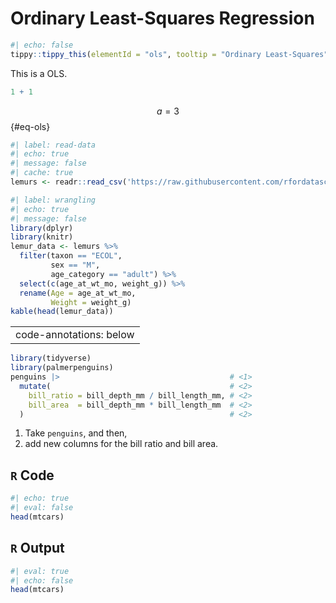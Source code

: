 # Ordinary Least-Squares Regression {#sec-ols}

```r
#| echo: false
tippy::tippy_this(elementId = "ols", tooltip = "Ordinary Least-Squares", animation = "scale")
```

This is a [OLS]{#ols}.

```r
1 + 1
```

$$
\begin{equation}
a = 3
\end{equation}
$$ {#eq-ols}

```r
#| label: read-data
#| echo: true
#| message: false
#| cache: true
lemurs <- readr::read_csv('https://raw.githubusercontent.com/rfordatascience/tidytuesday/master/data/2021/2021-08-24/lemur_data.csv')
```

```r
#| label: wrangling
#| echo: true
#| message: false
library(dplyr)
library(knitr)
lemur_data <- lemurs %>% 
  filter(taxon == "ECOL",
         sex == "M",
         age_category == "adult") %>% 
  select(c(age_at_wt_mo, weight_g)) %>% 
  rename(Age = age_at_wt_mo, 
         Weight = weight_g)
kable(head(lemur_data))
```



---
code-annotations: below
---

```r
library(tidyverse)
library(palmerpenguins)
penguins |>                                      # <1>
  mutate(                                        # <2>
    bill_ratio = bill_depth_mm / bill_length_mm, # <2>
    bill_area  = bill_depth_mm * bill_length_mm  # <2>
  )                                              # <2>
```
1. Take `penguins`, and then,
2. add new columns for the bill ratio and bill area.



::: {.panel-tabset}

## **`R` Code**

```r
#| echo: true
#| eval: false
head(mtcars)
```


## **`R` Output**

```r
#| eval: true
#| echo: false
head(mtcars)
```

:::


